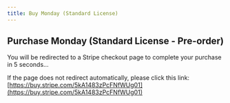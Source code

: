 ```yaml
---
title: Buy Monday (Standard License)
---
```



<Head>
  <meta httpEquiv="refresh" content="5; url='https://buy.stripe.com/5kA1483zPcFNfWUg01'" />
</Head>

## Purchase Monday (Standard License - Pre-order)

You will be redirected to a Stripe checkout page to complete your purchase in 5 seconds…

If the page does not redirect automatically, please click this link: [https://buy.stripe.com/5kA1483zPcFNfWUg01](https://buy.stripe.com/5kA1483zPcFNfWUg01)
